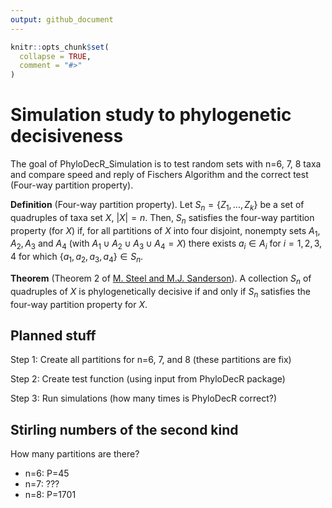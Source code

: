 ```yaml
---
output: github_document
---
```


<!-- README.md is generated from README.Rmd. Please edit that file -->

```r
knitr::opts_chunk$set(
  collapse = TRUE,
  comment = "#>"
)
```

# Simulation study to phylogenetic decisiveness 

<!-- badges: start -->
<!-- badges: end -->

The goal of PhyloDecR_Simulation is to test random sets with n=6, 7, 8 taxa and compare speed and reply of Fischers Algorithm and the correct test (Four-way partition property). 

**Definition** (Four-way partition property). Let $S_n = \{Z_1, ..., Z_k\}$ be a set of quadruples of taxa set $X$, $\vert X \vert = n$. Then, $S_n$ satisfies the four-way partition property (for $X$) if, for all partitions of $X$ into four disjoint, nonempty sets $A_1, A_2, A_3$ and $A_4$ (with $A_1 \cup A_2 \cup A_3 \cup A_4 = X$) there exists $a_i \in A_i$ for $i = 1, 2, 3, 4$ for which $\{a_1, a_2, a_3, a_4\} \in S_n$.

**Theorem** (Theorem 2 of [M. Steel and M.J. Sanderson](https://www.sciencedirect.com/science/article/pii/S0893965909003000?via%3Dihub)). A collection $S_n$ of quadruples of $X$ is phylogenetically decisive if and only if $S_n$ satisfies the four-way partition property for $X$.

## Planned stuff

Step 1: Create all partitions for n=6, 7, and 8 (these partitions are fix)

Step 2: Create test function (using input from PhyloDecR package)

Step 3: Run simulations (how many times is PhyloDecR correct?)

## Stirling numbers of the second kind

How many partitions are there? 

* n=6: P=45
* n=7: ???
* n=8: P=1701
